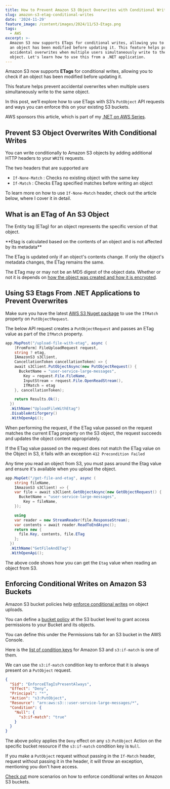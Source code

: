 ```yaml
---
title: How to Prevent Amazon S3 Object Overwrites with Conditional Writes in .NET
slug: amazon-s3-etag-conditional-writes
date: '2024-11-29'
feature_image: /content/images/2024/11/S3-Etags.png
tags:
  - AWS
excerpt: >-
  Amazon S3 now supports ETags for conditional writes, allowing you to check if
  an object has been modified before updating it. This feature helps prevent
  accidental overwrites when multiple users simultaneously write to the same
  object. Let's learn how to use this from a .NET application.
---
```

Amazon S3 now supports **ETags** for conditional writes, allowing you to check if an object has been modified before updating it.

This feature helps prevent accidental overwrites when multiple users simultaneously write to the same object.

<EmbedCard src="https://www.youtube.com/embed/UrGuKGxu9sY?feature=oembed" title="Amazon S3 ETags | .NET ON AWS | AWS Serverless | Amazon" />

In this post, we’ll explore how to use ETags with S3’s `PutObject` API requests and ways you can enforce this on your existing S3 buckets.

AWS sponsors this article, which is part of my [.NET on AWS Series](/blog/tag/aws/).

<BookmarkCard href="/blog/amazon-s3-dotnet/" title="Amazon S3 For the .NET Developer: How to Easily Get Started" description="Learn how to get started with Amazon S3 from a .NET Core application. We will learn how to store and retrieve data from the storage, important concepts to be aware of while using S3." icon="/content/images/icon/logo-512x512-11.png" />

## Prevent S3 Object Overwrites With Conditional Writes

You can write conditionally to Amazon S3 objects by adding additional HTTP headers to your `WRITE` requests.

The two headers that are supported are

-   `If-None-Match` : Checks no existing object with the same key
-   `If-Match` : Checks ETag specified matches before writing an object

To learn more on how to use `If-None-Match` header, check out the article below, where I cover it in detail.

<BookmarkCard href="/blog/amazon-s3-conditional-requests-dotnet/" title="Exploring Amazon S3 Conditional Operations From .NET Application" description="Amazon S3 now supports conditional requests. You can use conditional requests to add preconditions to your S3 operations. If the precondition is not met it will result in the S3 operation failing. Let’s learn about Conditional Reads and Writes in Amazon S3 and how to use it from .NET" icon="/content/images/icon/logo-512x512-10.png" />

## What is an ETag of An S3 Object

The Entity tag (ETag) for an object represents the specific version of that object.

<Callout type="tip">
  **Etag is calculated based on the contents of an object and is not affected by its metadata**
</Callout>

The ETag is updated only if an object's contents change. If only the object's metadata changes, the ETag remains the same.

<ImageCard src="/content/images/2024/11/image-18.png" alt="ETag property on an Amazon S3 Object in the AWS Console." caption="ETag property on an Amazon S3 Object in the AWS Console." />

The ETag may or may not be an MD5 digest of the object data. Whether or not it is depends on [how the object was created and how it is encrypted](https://docs.aws.amazon.com/AmazonS3/latest/userguide/checking-object-integrity.html?__readwiseLocation=#checking-object-integrity-etag-and-md5).

## Using S3 Etags From .NET Applications to Prevent Overwrites

Make sure you have the latest [AWS S3 Nuget package](https://www.nuget.org/packages/AWSSDK.S3) to use the `IfMatch` property on `PutObjectRequest`.

The below API request creates a `PutObjectRequest` and passes an ETag value as part of the `IfMatch` property.

```csharp
app.MapPost("/upload-file-with-etag", async (
    [FromForm] FileUploadRequest request,
    string ? etag,
    IAmazonS3 s3Client,
    CancellationToken cancellationToken) => {
    await s3Client.PutObjectAsync(new PutObjectRequest() {
      BucketName = "user-service-large-messages",
        Key = request.File.FileName,
        InputStream = request.File.OpenReadStream(),
        IfMatch = etag
    }, cancellationToken);

    return Results.Ok();
  })
  .WithName("UploadFileWithEtag")
  .DisableAntiforgery()
  .WithOpenApi();
```

When performing the request, if the ETag value passed on the request matches the current ETag property on the S3 object, the request succeeds and updates the object content appropriately.

If the ETag value passed on the request does not match the ETag value on the Object in S3, it fails with an exception `412 Precondition Failed`

Any time you read an object from S3, you must pass around the Etag value and ensure it's available when you upload the object.

```csharp
app.MapGet("/get-file-and-etag", async (
    string fileName,
    IAmazonS3 s3Client) => {
    var file = await s3Client.GetObjectAsync(new GetObjectRequest() {
      BucketName = "user-service-large-messages",
        Key = fileName,
    });

    using
    var reader = new StreamReader(file.ResponseStream);
    var contents = await reader.ReadToEndAsync();
    return new {
      file.Key, contents, file.ETag
    };
  })
  .WithName("GetFileAndETag")
  .WithOpenApi();
```

The above code shows how you can get the `Etag` value when reading an object from S3.

## Enforcing Conditional Writes on Amazon S3 Buckets

Amazon S3 bucket policies help [enforce conditional writes](https://docs.aws.amazon.com/AmazonS3/latest/userguide/conditional-writes-enforce.html) on object uploads.

You can define a [bucket policy](https://docs.aws.amazon.com/AmazonS3/latest/userguide/bucket-policies.html) at the S3 bucket level to grant access permissions to your Bucket and its objects.

You can define this under the Permissions tab for an S3 bucket in the AWS Console.

<ImageCard src="/content/images/2024/11/image-17.png" alt="Amazon S3 bucket policy to enforce the s3:if-match header is always passed on PutObject requests." caption="Amazon S3 bucket policy to enforce the s3:if-match header is always passed on PutObject requests." />

Here is the [list of condition keys](https://docs.aws.amazon.com/service-authorization/latest/reference/list_amazons3.html#amazons3-policy-keys) for Amazon S3 and `s3:if-match` is one of them.

We can use the `s3:if-match` condition key to enforce that it is always present on a `PutObject` request.

```json
{
  "Sid": "EnforceETagIsPresentAlways",
  "Effect": "Deny",
  "Principal": "*",
  "Action": "s3:PutObject",
  "Resource": "arn:aws:s3:::user-service-large-messages/*",
  "Condition": {
    "Null": {
      "s3:if-match": "true"
    }
  }
}
```

The above policy applies the `Deny` effect on any `s3:PutObject` Action on the specific bucket resource if the `s3:if-match` condition key is `Null`.

If you make a `PutObject` request without passing in the `If-Match` header, request without passing it in the header, it will throw an exception, mentioning you don't have access.

[Check out](https://docs.aws.amazon.com/AmazonS3/latest/userguide/conditional-writes-enforce.html) more scenarios on how to enforce conditional writes on Amazon S3 buckets.
